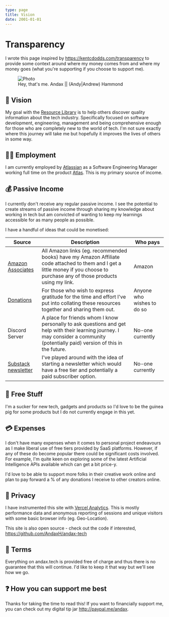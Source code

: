 ```yaml
---
type: page
title: Vision
date: 2001-01-01
---
```



# Transparency

I wrote this page inspired by https://kentcdodds.com/transparency to provide some context around where my money comes from and where my money goes (what you're supporting if you choose to support me).

<figure>
  <Image
    src="/images/Andax.jpg"
    alt="Photo"
    width={1500}
    height={500}
    priority
    className="next-image"
  />
  <figcaption>Hey, that's me. Andax || (Andy|Andrew) Hammond</figcaption>
</figure>

## 🚀 Vision

My goal with the [Resource Library](/resource-library) is to help others discover quality information about the tech industry. Specifically focused on software development, engineering, management and being comprehensive enough for those who are completely new to the world of tech. I'm not sure exactly where this journey will take me but hopefully it improves the lives of others in some way.

## 👨‍💻 Employment

I am currently employed by [Atlassian](https://www.atlassian.com/) as a Software Engineering Manager working full time on the product [Atlas](https://www.atlassian.com/software/atlas). This is my primary source of income.

## 💰 Passive Income

I currently don't receive any regular passive income. I see the potential to create streams of passive income through sharing my knowledge about working in tech but am convicted of wanting to keep my learnings accessible for as many people as possible.

I have a handful of ideas that could be monetised:

| Source                                                                         | Description                                                                                                                                                                        | Who pays                   |
| ------------------------------------------------------------------------------ | ---------------------------------------------------------------------------------------------------------------------------------------------------------------------------------- | -------------------------- |
| [Amazon Associates](https://affiliate-program.amazon.com.au/?tag=andaxtech-22) | All Amazon links (eg. recommended books) have my Amazon Affiliate code attached to them and I get a little money if you choose to purchase any of those products using my link.    | Amazon                     |
| [Donations](https://www.paypal.com/paypalme/andax)                             | For those who wish to express gratitude for the time and effort I've put into collating these resources together and sharing them out.                                             | Anyone who wishes to do so |
| Discord Server                                                                 | A place for friends whom I know personally to ask questions and get help with their learning journey. I may consider a community (potentially paid) version of this in the future. | No-one currently           |
| [Substack newsletter](https://substack.com/)                                   | I've played around with the idea of starting a newsletter which would have a free tier and potentially a paid subscriber option.                                                   | No-one currently           |

## 👀 Free Stuff

I'm a sucker for new tech, gadgets and products so I'd love to be the guinea pig for some products but I do not currently engage in this yet.

## 💳 Expenses

I don't have many expenses when it comes to personal project endeavours as I make liberal use of free tiers provided by SaaS platforms. However, if any of these do become popular there could be significant costs involved. For example, I'm quite keen on exploring some of the latest Artificial Intelligence APIs available which can get a bit price-y.

I'd love to be able to support more folks in their creative work online and plan to pay forward a % of any donations I receive to other creators online.

## 🔐 Privacy

I have instrumented this site with [Vercel Analytics](https://vercel.com/analytics). This is mostly performance data and anonymous reporting of sessions and unique visitors with some basic browser info (eg. Geo-Location).

This site is also open source - check out the code if interested, https://github.com/AndaxH/andax-tech

## 📄 Terms

Everything on andax.tech is provided free of charge and thus there is no guarantee that this will continue. I'd like to keep it that way but we'll see how we go.

## ❓ How you can support me best

Thanks for taking the time to read this! If you want to financially support me, you can check out my digital tip jar http://paypal.me/andax.
